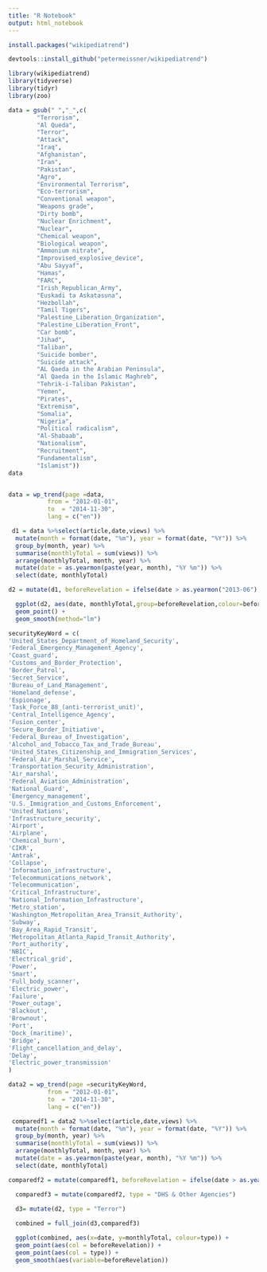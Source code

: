 ```yaml
---
title: "R Notebook"
output: html_notebook
---
```




```r
install.packages("wikipediatrend")
```
```r
devtools::install_github("petermeissner/wikipediatrend")
```
```r
library(wikipediatrend)
library(tidyverse)
library(tidyr)
library(zoo)
```

```r
data = gsub(" ","_",c(
        "Terrorism",
        "Al Queda",
        "Terror",
        "Attack",
        "Iraq",
        "Afghanistan",
        "Iran",
        "Pakistan",
        "Agro",
        "Environmental Terrorism",
        "Eco-terrorism",
        "Conventional weapon",
        "Weapons grade",
        "Dirty bomb",
        "Nuclear Enrichment",
        "Nuclear",
        "Chemical weapon",
        "Biological weapon",
        "Ammonium nitrate",
        "Improvised_explosive_device",
        "Abu Sayyaf",
        "Hamas",
        "FARC",
        "Irish_Republican_Army",
        "Euskadi ta Askatasuna",
        "Hezbollah",
        "Tamil Tigers",
        "Palestine_Liberation_Organization",
        "Palestine_Liberation_Front",
        "Car bomb",
        "Jihad",
        "Taliban",
        "Suicide bomber",
        "Suicide attack",
        "AL Qaeda in the Arabian Peninsula",
        "Al Qaeda in the Islamic Maghreb",
        "Tehrik-i-Taliban Pakistan",
        "Yemen",
        "Pirates",
        "Extremism",
        "Somalia",
        "Nigeria",
        "Political radicalism",
        "Al-Shabaab",
        "Nationalism",
        "Recruitment",
        "Fundamentalism",
        "Islamist"))
data



```


```r

data = wp_trend(page =data,
           from = "2012-01-01", 
           to  = "2014-11-30", 
           lang = c("en"))

```

```r

 d1 = data %>%select(article,date,views) %>%
  mutate(month = format(date, "%m"), year = format(date, "%Y")) %>%
  group_by(month, year) %>%
  summarise(monthlyTotal = sum(views)) %>% 
  arrange(monthlyTotal, month, year) %>%
  mutate(date = as.yearmon(paste(year, month), "%Y %m")) %>% 
  select(date, monthlyTotal) 
```

```r

d2 = mutate(d1, beforeRevelation = ifelse(date > as.yearmon("2013-06"), TRUE, FALSE))

```
```r
  ggplot(d2, aes(date, monthlyTotal,group=beforeRevelation,colour=beforeRevelation)) +
  geom_point() + 
  geom_smooth(method="lm")

```


```r

securityKeyWord = c(
'United_States_Department_of_Homeland_Security',
'Federal_Emergency_Management_Agency',
'Coast_guard',
'Customs_and_Border_Protection',
'Border_Patrol',
'Secret_Service',
'Bureau_of_Land_Management',
'Homeland_defense',
'Espionage',
'Task_Force_88_(anti-terrorist_unit)',
'Central_Intelligence_Agency',
'Fusion_center',
'Secure_Border_Initiative',
'Federal_Bureau_of_Investigation',
'Alcohol_and_Tobacco_Tax_and_Trade_Bureau',
'United_States_Citizenship_and_Immigration_Services',
'Federal_Air_Marshal_Service',
'Transportation_Security_Administration',
'Air_marshal',
'Federal_Aviation_Administration',
'National_Guard',
'Emergency_management',
'U.S._Immigration_and_Customs_Enforcement',
'United_Nations',
'Infrastructure_security',
'Airport',
'Airplane',
'Chemical_burn',
'CIKR',
'Amtrak',
'Collapse',
'Information_infrastructure',
'Telecommunications_network',
'Telecommunication',
'Critical_Infrastructure',
'National_Information_Infrastructure',
'Metro_station',
'Washington_Metropolitan_Area_Transit_Authority',
'Subway',
'Bay_Area_Rapid_Transit',
'Metropolitan_Atlanta_Rapid_Transit_Authority',
'Port_authority',
'NBIC',
'Electrical_grid',
'Power',
'Smart',
'Full_body_scanner',
'Electric_power',
'Failure',
'Power_outage',
'Blackout',
'Brownout',
'Port',
'Dock_(maritime)',
'Bridge',
'Flight_cancellation_and_delay',
'Delay',
'Electric_power_transmission'
)


```

```r
data2 = wp_trend(page =securityKeyWord,
           from = "2012-01-01", 
           to  = "2014-11-30", 
           lang = c("en"))

```


```r

 comparedf1 = data2 %>%select(article,date,views) %>%
  mutate(month = format(date, "%m"), year = format(date, "%Y")) %>%
  group_by(month, year) %>%
  summarise(monthlyTotal = sum(views)) %>% 
  arrange(monthlyTotal, month, year) %>%
  mutate(date = as.yearmon(paste(year, month), "%Y %m")) %>% 
  select(date, monthlyTotal) 
```

```r

comparedf2 = mutate(comparedf1, beforeRevelation = ifelse(date > as.yearmon("2013-06"), TRUE, FALSE))

```

```r

  
  comparedf3 = mutate(comparedf2, type = "DHS & Other Agencies")
  
  d3= mutate(d2, type = "Terror")

  combined = full_join(d3,comparedf3)

```

```r

  ggplot(combined, aes(x=date, y=monthlyTotal, colour=type)) +
  geom_point(aes(col = beforeRevelation)) + 
  geom_point(aes(col = type)) + 
  geom_smooth(aes(variable=beforeRevelation))


```



